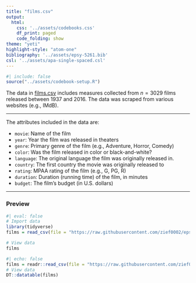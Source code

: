 ```yaml
---
title: "films.csv"
output: 
  html:
    css: '../assets/codebooks.css'
    df_print: paged
    code_folding: show
theme: "yeti"
highlight-style: "atom-one"
bibliography: '../assets/epsy-5261.bib'
csl: '../assets/apa-single-spaced.csl'
---
```



```r
#| include: false
source("../assets/codebook-setup.R")
```

The data in [films.csv](https://raw.githubusercontent.com/zief0002/epsy-5261/main/data/films.csv) includes measures collected from $n=3029$ films released between 1937 and 2016. The data was scraped from various websites (e.g., IMdB).

---

The attributes included in the data are:

- `movie`: Name of the film
- `year`: Year the film was released in theaters
- `genre`: Primary genre of the film (e.g., Adventure, Horror, Comedy)
- `color`: Was the film released in color or black-and-white? 
- `language`: The original language the film was originally released in.
- `country`: The first country the movie was originally released to
- `rating`: MPAA rating of the film (e.g., G, PG, R)
- `duration`: Duration (running time) of the film, in minutes
- `budget`: The film's budget (in U.S. dollars)

---


### Preview

```r
#| eval: false
# Import data
library(tidyverse)
films = read_csv(file = "https://raw.githubusercontent.com/zief0002/epsy-5261/main/data/films.csv")

# View data
films
```

```r
#| echo: false
films = readr::read_csv(file = "https://raw.githubusercontent.com/zief0002/epsy-5261/main/data/films.csv")
# View data
DT::datatable(films)
```


<!-- ### References -->



